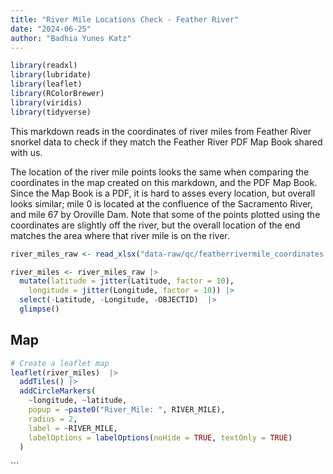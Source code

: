 ```yaml
---
title: "River Mile Locations Check - Feather River"
date: "2024-06-25"
author: "Badhia Yunes Katz"
---
```


```r
library(readxl)
library(lubridate)
library(leaflet)
library(RColorBrewer)
library(viridis)
library(tidyverse)
```

This markdown reads in the coordinates of river miles from Feather River snorkel data to check if they match the Feather River PDF Map Book shared with us.

The location of the river mile points looks the same when comparing the coordinates in the map created on this markdown, and the PDF Map Book.  Since the Map Book is a PDF, it is hard to asses every location, but overall looks similar; mile 0 is located at the confluence of the Sacramento River, and mile 67 by Oroville Dam. Note that some of the points plotted using the coordinates are slightly off the river, but the overall location of the end matches the area where that river mile is on the river.

```r
river_miles_raw <- read_xlsx("data-raw/qc/featherrivermile_coordinates.xlsx")
```

```r
river_miles <- river_miles_raw |> 
  mutate(latitude = jitter(Latitude, factor = 10),
    longitude = jitter(Longitude, factor = 10)) |> 
  select(-Latitude, -Longitude, -OBJECTID)  |> 
  glimpse()
```

## Map

```r
# Create a leaflet map
leaflet(river_miles)  |> 
  addTiles() |> 
  addCircleMarkers(
    ~longitude, ~latitude,
    popup = ~paste0("River_Mile: ", RIVER_MILE),
    radius = 2,
    label = ~RIVER_MILE,
    labelOptions = labelOptions(noHide = TRUE, textOnly = TRUE)
  )
```

\`\`\`
